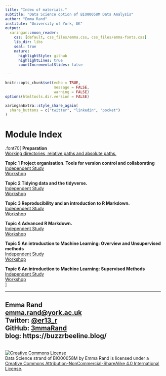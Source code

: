 ```yaml
---
title: "Index of materials."
subtitle: "Data Science option of BIO00058M Data Analysis"
author: "Emma Rand"
institute: "University of York, UK"
output:
  xaringan::moon_reader:
    css: [default, css_files/emma.css, css_files/emma-fonts.css]
    lib_dir: libs
    seal: true
    nature:
      highlightStyle: github
      highlightLines: true
      countIncrementalSlides: false

---
```

```r
knitr::opts_chunk$set(echo = TRUE, 
                      message = FALSE,	
                      warning = FALSE)
options(htmltools.dir.version = FALSE)
```

```r
xaringanExtra::style_share_again(
  share_buttons = c("twitter", "linkedin", "pocket")
)
```

# Module Index
.font70[
**Preparation**  
[Working directories, relative paths and absolute paths.](slides/00_working_dir_and_paths.html)  

**Topic 1 Project organisation. Tools for version control and collaborating**  
[Independent Study](slides/00_working_dir_and_paths.html)  
[Workshop](workshops/)  

**Topic 2 Tidying data and the tidyverse.**  
[Independent Study](slides/)  
[Workshop](workshops/)  

**Topic 3 Reproducibility and an introduction to R Markdown.**  
[Independent Study](slides/)  
[Workshop](workshops/)  

**Topic 4 Advanced R Markdown.**  
[Independent Study](slides/)  
[Workshop](workshops/)  

**Topic 5 An introduction to Machine Learning: Overview and Unsupervised methods**  
[Independent Study](slides/)  
[Workshop](workshops/)  

**Topic 6 An introduction to Machine Learning: Supervised Methods**  
[Independent Study](slides/)  
[Workshop](workshops/)  
]

---


## Emma Rand <br> [emma.rand@york.ac.uk](mailto:emma.rand@york.ac.uk) <br> Twitter: [@er13_r](https://twitter.com/er13_r) <br> GitHub: [3mmaRand](https://github.com/3mmaRand)  <br> blog: https://buzzrbeeline.blog/
<br>
<a rel="license" href="http://creativecommons.org/licenses/by-nc-sa/4.0/"><img alt="Creative Commons License" style="border-width:0" src="https://i.creativecommons.org/l/by-nc-sa/4.0/88x31.png" /></a><br /><span xmlns:dct="http://purl.org/dc/terms/" property="dct:title">Data Science strand of BIO00058M</span> by <span xmlns:cc="http://creativecommons.org/ns#" property="cc:attributionName">Emma Rand</span> is licensed under a <a rel="license" href="http://creativecommons.org/licenses/by-nc-sa/4.0/">Creative Commons Attribution-NonCommercial-ShareAlike 4.0 International License</a>.

